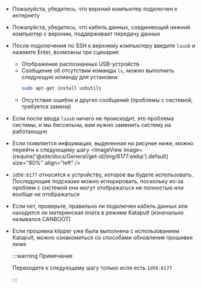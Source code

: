 * Пожалуйста, убедитесь, что верхний компьютер подключен к интернету
* Пожалуйста, убедитесь, что кабель данных, соединяющий нижний компьютер с верхним, поддерживает передачу данных
* После подключения по SSH к верхнему компьютеру введите `lsusb` и нажмите Enter, возможны три сценария:
    * Отображение распознанных USB-устройств
    * Сообщение об отсутствии команды `ls`, можно выполнить следующую команду для установки:
        ```bash
        sudo apt-get install usbutils
        ```
    * Отсутствие ошибок и других сообщений (проблемы с системой, требуется замена)
* Если после ввода `lsusb` ничего не происходит, это проблема системы, и мы бессильны, вам нужно заменить систему на работающую
* Если появляется информация, выделенная на рисунке ниже, можно перейти к следующему шагу
    <ImageView image={require('@site/docs/General/get-id/img/6177.webp').default} size="80%" align="left" /> 
* `1d50:6177` относится к устройству, которое вы будете использовать. Последующие подсказки можно игнорировать, поскольку из-за проблем с системой они могут отображаться не полностью или вообще не отображаться
* Если нет, проверьте, правильно ли подключен кабель данных или находится ли материнская плата в режиме Katapult (изначально назывался CANBOOT)
* Если прошивка klipper уже была выполнена с использованием Katapult, можно ознакомиться со способами обновления прошивки ниже

    :::warning Примечание

    Переходите к следующему шагу только если есть `1d50:6177`

    :::